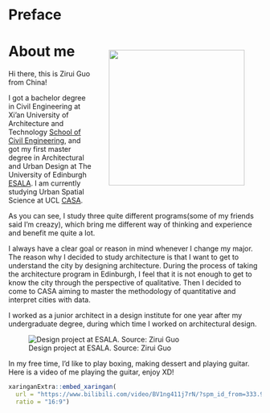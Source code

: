 # Preface {.unnumbered}

::: {style="float: right; position: relative; top: 0px; padding: 20px;"}
![](general_img/photo.jpg){fig-align="right" align="right" style="margin: 0 1em 0 1em" width="270"}
:::

# About me

Hi there, this is Zirui Guo from China!

I got a bachelor degree in Civil Engineering at Xi'an University of Architecture and Technology [School of Civil Engineering](https://www.xauat.edu.cn/en/02yxsz/yxsz1.html), and got my first master degree in Architectural and Urban Design at The University of Edinburgh [ESALA](https://www.eca.ed.ac.uk/edinburgh-school-architecture-and-landscape-architecture-esala). I am currently studying Urban Spatial Science at UCL [CASA](https://www.ucl.ac.uk/bartlett/casa/bartlett-centre-advanced-spatial-analysis).

As you can see, I study three quite different programs(some of my friends said I'm creazy), which bring me different way of thinking and experience and benefit me quite a lot.

I always have a clear goal or reason in mind whenever I change my major. The reason why I decided to study architecture is that I want to get to understand the city by designing architecture. During the process of taking the architecture program in Edinburgh, I feel that it is not enough to get to know the city through the perspective of qualitative. Then I decided to come to CASA aiming to master the methodology of quantitative and interpret cities with data.

I worked as a junior architect in a design institute for one year after my undergraduate degree, during which time I worked on architectural design.

![Design project at ESALA. Source: Zirui Guo](./img/gzray.jpg){#fig-ed}

In my free time, I'd like to play boxing, making dessert and playing guitar.
Here is a video of me playing the guitar, enjoy XD!
```r
xaringanExtra::embed_xaringan(
  url = "https://www.bilibili.com/video/BV1ng411j7rN/?spm_id_from=333.999.0.0&vd_source=0192ec111739b40ef5742f535f49b003",
  ratio = "16:9")
```
